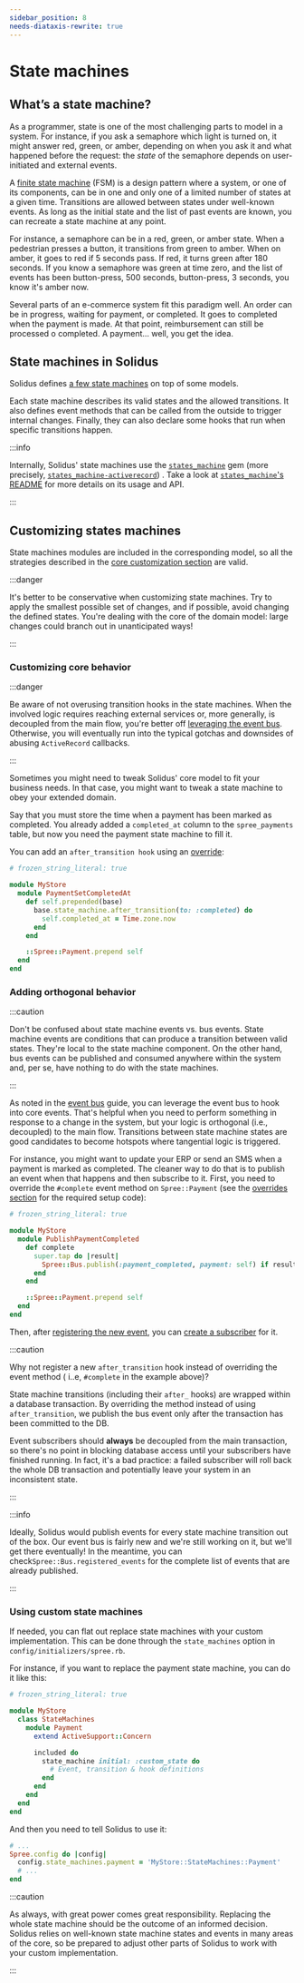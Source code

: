 ```yaml
---
sidebar_position: 8
needs-diataxis-rewrite: true
---
```


# State machines

## What’s a state machine?

As a programmer, state is one of the most challenging parts to model in a system. For instance, if
you ask a semaphore which light is turned on, it might answer red, green, or amber, depending on
when you ask it and what happened before the request: the _state_ of the semaphore depends on
user-initiated and external events.

A [finite state machine](https://en.wikipedia.org/wiki/Finite-state\_machine) (FSM) is a design
pattern where a system, or one of its components, can be in one and only one of a limited number of
states at a given time. Transitions are allowed between states under well-known events. As long as
the initial state and the list of past events are known, you can recreate a state machine at any
point.

For instance, a semaphore can be in a red, green, or amber state. When a pedestrian presses a
button, it transitions from green to amber. When on amber, it goes to red if 5 seconds pass. If red,
it turns green after 180 seconds. If you know a semaphore was green at time zero, and the list of
events has been button-press, 500 seconds, button-press, 3 seconds, you know it's amber now.

Several parts of an e-commerce system fit this paradigm well. An order can be in progress, waiting
for payment, or completed. It goes to completed when the payment is made. At that point,
reimbursement can still be processed o completed. A payment... well, you get the idea.

## State machines in Solidus

Solidus
defines [a few state machines](https://github.com/solidusio/solidus/tree/master/core/lib/spree/core/state\_machines)
on top of some models.

Each state machine describes its valid states and the allowed transitions. It also defines event
methods that can be called from the outside to trigger internal changes. Finally, they can also
declare some hooks that run when specific transitions happen.&#x20;

:::info

Internally, Solidus' state machines use
the [`states_machine`](https://github.com/state-machines/state\_machines) gem (more
precisely, [`states_machine-activerecord`](https://github.com/state-machines/state\_machines-activerecord))
. Take a look
at [`states_machine`'s README](https://github.com/state-machines/state\_machines/blob/master/README.mdx)
for more details on its usage and API.

:::

## Customizing states machines

State machines modules are included in the corresponding model, so all the strategies described in
the [core customization section](../customization/customizing-the-core.mdx) are valid.

:::danger

It's better to be conservative when customizing state machines. Try to apply the smallest possible
set of changes, and if possible, avoid changing the defined states. You're dealing with the core of
the domain model: large changes could branch out in unanticipated ways!

:::

### Customizing core behavior

:::danger

Be aware of not overusing transition hooks in the state machines. When the involved logic requires
reaching external services or, more generally, is decoupled from the main flow, you're better
off [leveraging the event bus](state-machines.mdx#adding-orthogonal-behavior). Otherwise, you will
eventually run into the typical gotchas and downsides of abusing `ActiveRecord` callbacks.

:::

Sometimes you might need to tweak Solidus' core model to fit your business needs. In that case, you
might want to tweak a state machine to obey your extended domain.

Say that you must store the time when a payment has been marked as completed. You already added
a `completed_at` column to the `spree_payments` table, but now you need the payment state machine to
fill it.

You can add an `after_transition hook` using
an [override](../customization/customizing-the-core.mdx#using-overrides):

```ruby title="app/overrides/my_store/payment_set_completed_at.rb"
# frozen_string_literal: true

module MyStore
  module PaymentSetCompletedAt
    def self.prepended(base)
      base.state_machine.after_transition(to: :completed) do
        self.completed_at = Time.zone.now
      end
    end

    ::Spree::Payment.prepend self
  end
end
```

### Adding orthogonal behavior

:::caution

Don't be confused about state machine events vs. bus events. State machine events are conditions
that can produce a transition between valid states. They're local to the state machine component. On
the other hand, bus events can be published and consumed anywhere within the system and, per se,
have nothing to do with the state machines.

:::

As noted in the [event bus](../customization/subscribing-to-events.mdx) guide, you can leverage the
event bus to hook into core events. That's helpful when you need to perform something in response to
a change in the system, but your logic is orthogonal (i.e., decoupled) to the main flow. Transitions
between state machine states are good candidates to become hotspots where tangential logic is
triggered.

For instance, you might want to update your ERP or send an SMS when a payment is marked as
completed. The cleaner way to do that is to publish an event when that happens and then subscribe to
it. First, you need to override the `#complete` event method on `Spree::Payment` (see
the [overrides section](../customization/customizing-the-core.mdx#using-overrides) for the required
setup code):

```ruby title="app/overrides/my_store/publish_payment_completed.rb"
# frozen_string_literal: true

module MyStore
  module PublishPaymentCompleted
    def complete
      super.tap do |result|
        Spree::Bus.publish(:payment_completed, payment: self) if result
      end
    end

    ::Spree::Payment.prepend self
  end
end
```

Then, after [registering the new event](../customization/subscribing-to-events.mdx#custom-events),
you can [create a subscriber](../customization/subscribing-to-events.mdx#subscription-to-events) for
it.

:::caution

Why not register a new `after_transition` hook instead of overriding the event method (
i..e, `#complete` in the example above)?

State machine transitions (including their `after_` hooks) are wrapped within a database
transaction. By overriding the method instead of using `after_transition`, we publish the bus event
only after the transaction has been committed to the DB.

Event subscribers should **always** be decoupled from the main transaction, so there's no point in
blocking database access until your subscribers have finished running. In fact, it's a bad practice:
a failed subscriber will roll back the whole DB transaction and potentially leave your system in an
inconsistent state.

:::

:::info

Ideally, Solidus would publish events for every state machine transition out of the box. Our event
bus is fairly new and we're still working on it, but we'll get there eventually! In the meantime,
you can check`Spree::Bus.registered_events` for the complete list of events that are already
published.

:::

### Using custom state machines

If needed, you can flat out replace state machines with your custom implementation. This can be done
through the `state_machines` option in `config/initializers/spree.rb`.

For instance, if you want to replace the payment state machine, you can do it like this:

```ruby title="lib/my_store/state_machines/payment.rb"
# frozen_string_literal: true

module MyStore
  class StateMachines
    module Payment
      extend ActiveSupport::Concern

      included do
        state_machine initial: :custom_state do
          # Event, transition & hook definitions
        end
      end
    end
  end
end
```

And then you need to tell Solidus to use it:

```ruby title="config/initializers/spree.rb"
# ...
Spree.config do |config|
  config.state_machines.payment = 'MyStore::StateMachines::Payment'
  # ...
end
```

:::caution

As always, with great power comes great responsibility. Replacing the whole state machine should be
the outcome of an informed decision. Solidus relies on well-known state machine states and events in
many areas of the core, so be prepared to adjust other parts of Solidus to work with your custom
implementation.

:::
